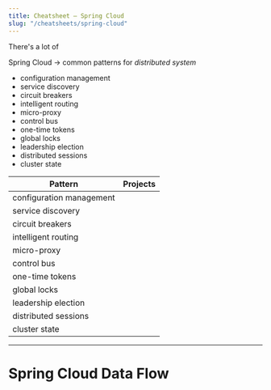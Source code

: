 ```yaml
---
title: Cheatsheet – Spring Cloud
slug: "/cheatsheets/spring-cloud"
---
```


There's a lot of

Spring Cloud -> common patterns for *distributed system*

 * configuration management
 * service discovery
 * circuit breakers
 * intelligent routing
 * micro-proxy
 * control bus
 * one-time tokens
 * global locks
 * leadership election
 * distributed sessions
 * cluster state


 | Pattern                     | Projects                   |
 | --------------------------- | -------------------------- |
 | configuration management    | |
 | service discovery           | |
 | circuit breakers            | |
 | intelligent routing         | |
 | micro-proxy                 | |
 | control bus                 | |
 | one-time tokens             | |
 | global locks                | |
 | leadership election         | |
 | distributed sessions        | |
 | cluster state               | |

---

#  Spring Cloud Data Flow
